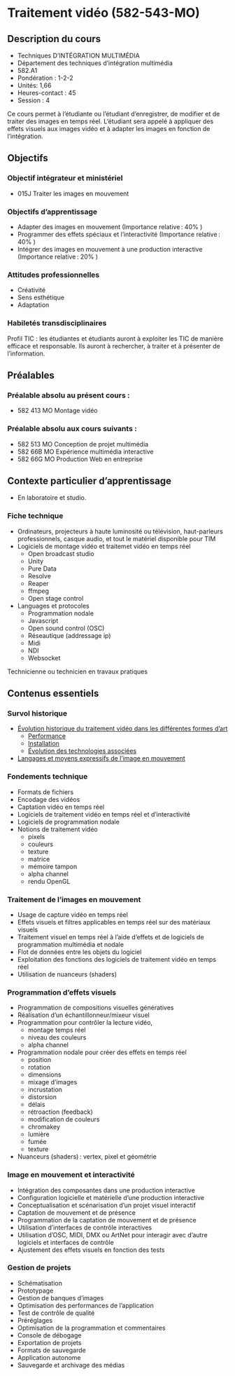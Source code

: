 # Traitement vidéo (582-543-MO)

## Description du cours

* Techniques D’INTÉGRATION MULTIMÉDIA
* Département des techniques d’intégration multimédia
* 582.A1
* Pondération : 1-2-2
* Unités: 1,66
* Heures-contact : 45
* Session : 4

Ce cours permet à l’étudiante ou l’étudiant d’enregistrer, de modifier et de traiter des images en temps réel. 
L’étudiant sera appelé à appliquer des effets visuels aux images vidéo et à adapter les images en fonction de l’intégration.


## Objectifs 
### Objectif intégrateur et ministériel
* 015J Traiter les images en mouvement

### Objectifs d’apprentissage
* Adapter des images en mouvement  (Importance relative : 40% )
* Programmer des effets spéciaux et l’interactivité (Importance relative : 40% )
* Intégrer des images en mouvement à une production interactive (Importance relative : 20% )


### Attitudes professionnelles
*  Créativité 
*  Sens esthétique 
*  Adaptation


### Habiletés transdisciplinaires
Profil TIC : les étudiantes et étudiants auront à exploiter les TIC de manière efficace et responsable. Ils auront à rechercher, à traiter et à présenter de l’information.


## Préalables
### Préalable absolu au présent cours :
* 582 413 MO Montage vidéo 

### Préalable absolu aux cours suivants :
* 582 513 MO Conception de projet multimédia
* 582 66B MO Expérience multimédia interactive
* 582 66G MO Production Web en entreprise

## Contexte particulier d’apprentissage 
* En laboratoire et studio.


### Fiche technique
* Ordinateurs, projecteurs à haute luminosité ou télévision, haut-parleurs professionnels, casque audio, et tout le matériel disponible pour TIM
* Logiciels de montage vidéo et traitemet vidéo en temps réel 
	* Open broadcast studio
	* Unity
	* Pure Data
	* Resolve
	* Reaper 
	* ffmpeg
	* Open stage control
* Languages et protocoles 
	* Programmation nodale 
	* Javascript
	* Open sound control (OSC)
	* Réseautique (addressage ip)
	* Midi 
	* NDI
	* Websocket


  
Technicienne ou technicien en travaux pratiques


## Contenus essentiels {#contenus_essentiels}

### Survol historique
* [Évolution historique du traitement vidéo dans les différentes formes d’art](#evolution_historique)
	* [Performance](#evolution_historique_performance) 
	* [Installation](#evolution_historique_installation)
	* [Évolution des technologies associées](#evolution_historique_technologies)
* [Langages et moyens expressifs de l’image en mouvement](#evolution_historique_language) 


### Fondements technique 
* Formats de fichiers 
* Encodage des vidéos  
* Captation vidéo en temps réel 
* Logiciels de traitement vidéo en temps réel et d’interactivité 
* Logiciels de programmation nodale 
* Notions de traitement vidéo 
	* pixels
	* couleurs 
	* texture
	* matrice 
	* mémoire tampon 
	* alpha channel 
	* rendu OpenGL


### Traitement de l'images en mouvement
* Usage de capture vidéo en temps réel  
* Effets visuels et filtres applicables en temps réel sur des matériaux visuels  
* Traitement visuel en temps réel à l’aide d’effets et de logiciels de programmation multimédia et nodale 
* Flot de données entre les objets du logiciel 
* Exploitation des fonctions des logiciels de traitement vidéo en temps réel 
* Utilisation de nuanceurs (shaders) 

### Programmation d'effets visuels 
* Programmation de compositions visuelles génératives 
* Réalisation d’un échantillonneur/mixeur visuel 
* Programmation pour contrôler la lecture vidéo, 
	* montage temps réel 
	* niveau des couleurs 
	* alpha channel  
* Programmation nodale pour créer des effets en temps réel 
	* position
	* rotation
	* dimensions
	* mixage d’images 
	* incrustation 
	* distorsion 
	* délais
	* rétroaction (feedback)
	* modification de couleurs 
	* chromakey 
	* lumière 
	* fumée
	* texture
* Nuanceurs (shaders) : vertex, pixel et géométrie 


### Image en mouvement et interactivité 
* Intégration des composantes dans une production interactive 
* Configuration logicielle et matérielle d’une production interactive  
* Conceptualisation et scénarisation d’un projet visuel interactif  
* Captation de mouvement et de présence
* Programmation de la captation de mouvement et de présence 
* Utilisation d’interfaces de contrôle interactives 
* Utilisation d’OSC, MIDI, DMX ou ArtNet pour interagir avec d'autre logiciels et interfaces de contrôle
* Ajustement des effets visuels en fonction des tests 

### Gestion de projets
* Schématisation 
* Prototypage 
* Gestion de banques d’images 
* Optimisation des performances de l’application 
* Test de contrôle de qualité 
* Préréglages 
* Optimisation de la programmation et commentaires 
* Console de débogage 
* Exportation de projets 
* Formats de sauvegarde  
* Application autonome 
* Sauvegarde et archivage des médias 
